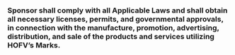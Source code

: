 ### Sponsor shall comply with all Applicable Laws and shall obtain all necessary licenses, permits, and governmental approvals, in connection with the manufacture, promotion, advertising, distribution, and sale of the products and services utilizing HOFV's Marks. {#intellectual-property-rights:quality-control:permission}
